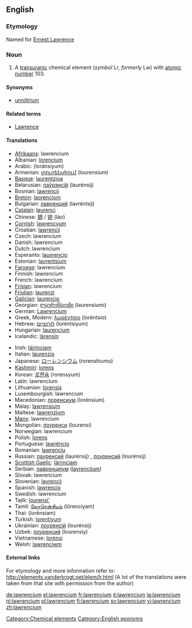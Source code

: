 {{see|Lawrencium}}
==English==
{{elements|Lr|nobelium|No|rutherfordium|Rf}}
===Etymology===
Named for [[w:Ernest Lawrence|Ernest Lawrence]]

=== Noun ===
{{en-noun-unc}}
{{wikipedia}}

#A [[transuranic]] chemical element (''symbol'' Lr, ''formerly'' Lw) with [[atomic number]] 103.

====Synonyms====
*[[unniltrium]]

====Related terms====
*[[w:Ernest Lawrence|Lawrence]]

====Translations====
{{top}}
*[[Afrikaans]]: lawrencium
*Albanian: [[lorencium]]
*Arabic: {{ARchar|[[لورنسيوم]]}} (loránsiyum) {{m}}
*Armenian: [[լոուրենսիում]] (lourensium)
*[[Basque]]: [[laurentzioa]]
*Belarusian: [[лаўрэнсiй]] (laurénsij) {{m}}
*Bosnian: [[lawrencij]]
*[[Breton]]: [[laorenciom]]
*Bulgarian: [[лавренций]] (lavréntsij) {{m}}
*[[Catalan]]: [[laurenci]]
*Chinese: [[鐒]] / [[铹]] (láo)
*[[Cornish]]: [[lawrencyum]]
*Croatian: [[lawrencij]]
*Czech: lawrencium
*Danish: lawrencium
*Dutch: lawrencium {{n}}
*Esperanto: [[lauxrencio]]
*Estonian: [[lavrentsium]]
*[[Faroese]]: lawrencium
*Finnish: lawrencium
*French: lawrencium {{m}}
*[[Frisian]]: lawrencium
*[[Friulian]]: [[laurenzi]]
*[[Galician]]: [[laurencio]]
*Georgian: [[ლაურენსიუმი]] (laurensiumi)
*German: [[Lawrencium]] {{n}}
*Greek, Modern: [[λωρέντσιο]] (loréntsio) {{n}}
*Hebrew: [[לורנציום]] (loréntsiyum)
*Hungarian: [[laurencium]]
*Icelandic: [[lárensín]]
{{mid}}
*Irish: [[láirinciam]]
*Italian: [[laurenzio]] {{m}}
*Japanese: [[ローレンシウム]] (rorenshiumu)
*[[Kashmiri]]: [[lorens]]
*Korean: [[로렌슘]] (rorensyum)
*Latin: lawrencium
*Lithuanian: [[lorensis]]
*Luxembourgish: lawrencium
*Macedonian: [[лоренсиум]] (lorénsium) {{m}}
*Malay: [[lawrensium]]
*Maltese: [[lawrenzjum]]
*[[Manx]]: lawrencium
*Mongolian: [[лоуренси]] (lourensi)
*Norwegian: lawrencium
*Polish: [[lorens]] {{m}}
*Portuguese: [[lawrêncio]] {{m}}
*Romanian: [[lawrenciu]] {{n}}
*Russian: [[лауренсий]] (laurénsij) {{m}}, [[лоуренсий]] (lourénsij) {{m}}
*[[Scottish Gaelic]]: [[làirinciam]]
*Serbian: [[лавренциjум]] ([[lavrencijum]]) {{m}}
*Slovak: lawrencium
*Slovenian: [[lavrencij]]
*Spanish: [[lawrencio]] {{m}}
*Swedish: lawrencium
*Tajik: [[lourensi']]
*Tamil: [[லோரென்சியம்]] (lōrenciyam)
*Thai: {{THchar|[[ลอร์เรนเซียม]]}} (lorēnsiam)
*Turkish: [[lorentiyum]]
*Ukrainian: [[лоуренсiй]] (lourénsij) {{m}}
*Uzbek: [[лоуренсий]] (lourensiy)
*Vietnamese: [[lorenxi]]
*Welsh: [[lawrenciwm]]
{{bottom}}

====External links====
For etymology and more information refer to:
http://elements.vanderkrogt.net/elem/lr.html
(A lot of the translations were taken from that site with permission from the author)

[[Category:Chemical elements]]
[[Category:English eponyms]]<!--SOED-->

[[de:lawrencium]]
[[el:lawrencium]]
[[fr:lawrencium]]
[[it:lawrencium]]
[[la:lawrencium]]
[[nl:lawrencium]]
[[pl:lawrencium]]
[[fi:lawrencium]]
[[sv:lawrencium]]
[[vi:lawrencium]]
[[zh:lawrencium]]